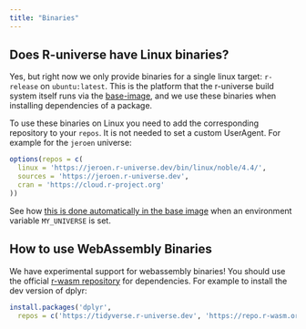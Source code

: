 ```yaml
---
title: "Binaries"
---
```


## Does R-universe have Linux binaries?

Yes, but right now we only provide binaries for a single linux target: `r-release` on `ubuntu:latest`. This is the platform that the r-universe build system itself runs via the [base-image](https://github.com/r-universe-org/base-image), and we use these binaries when installing dependencies of a package.


To use these binaries on Linux you need to add the corresponding repository to your `repos`. It is not needed to set a custom UserAgent. For example for the `jeroen` universe:

```r
options(repos = c(
  linux = 'https://jeroen.r-universe.dev/bin/linux/noble/4.4/',
  sources = 'https://jeroen.r-universe.dev',
  cran = 'https://cloud.r-project.org'
))
```

See how [this is done automatically in the base image](https://github.com/r-universe-org/base-image/blob/f20ec9fc6f51ef8a89aad489206a43790bd9bf77/Rprofile#L10-L16) when an environment variable `MY_UNIVERSE` is set.

## How to use WebAssembly Binaries

We have experimental support for webassembly binaries! You should use the official [r-wasm repository](https://repo.r-wasm.org) for dependencies. For example to install the dev version of dplyr:

```r
install.packages('dplyr',
  repos = c('https://tidyverse.r-universe.dev', 'https://repo.r-wasm.org'))
```
